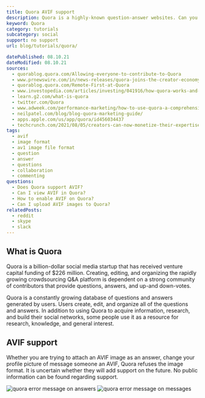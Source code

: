 ```yaml
---
title: Quora AVIF support
description: Quora is a highly-known question-answer websites. Can you use AVIF images as a profile picture or in your post?
keyword: Quora
category: tutorials
subcategory: social
support: no support
url: blog/tutorials/quora/

datePublished: 08.10.21
dateModified: 08.10.21
sources:
  - quorablog.quora.com/Allowing-everyone-to-contribute-to-Quora
  - www.prnewswire.com/in/news-releases/quora-joins-the-creator-economy-with-a-new-space-subscription-earning-option-857722243.html
  - quorablog.quora.com/Remote-First-at-Quora
  - www.investopedia.com/articles/investing/041916/how-quora-works-and-makes-money.asp
  - learn.g2.com/what-is-quora
  - twitter.com/Quora
  - www.adweek.com/performance-marketing/how-to-use-quora-a-comprehensive-guide/
  - neilpatel.com/blog/blog-quora-marketing-guide/
  - apps.apple.com/us/app/quora/id456034437
  - techcrunch.com/2021/08/05/creators-can-now-monetize-their-expertise-on-quora/
tags:
  - avif
  - image format
  - av1 image file format
  - question
  - answer
  - questions
  - collaboration
  - commenting
questions:
  - Does Quora support AVIF?
  - Can I view AVIF in Quora?
  - How to enable AVIF on Quora?
  - Can I upload AVIF images to Quora?
relatedPosts:
  - reddit
  - skype
  - slack
---
```


## What is Quora

Quora is a billion-dollar social media startup that has received venture capital funding of $226 million. Creating, editing, and organizing the rapidly growing crowdsourcing Q&A platform is dependent on a strong community of contributors that provide questions, answers, and up-and down-votes.

Quora is a constantly growing database of questions and answers generated by users. Users create, edit, and organize all of the questions and answers. In addition to using Quora to acquire information, research, and build their social networks, some people use it as a resource for research, knowledge, and general interest.

## AVIF support

Whether you are trying to attach an AVIF image as an answer, change your profile picture of message someone an AVIF, Quora refuses the image format. It is uncertain whether they will add support on the future. No public information can be found regarding support.

<Image src="quora-answer" alt="quora error message on answers" />
<Image src="quora-message" alt="quora error message on messages" />
